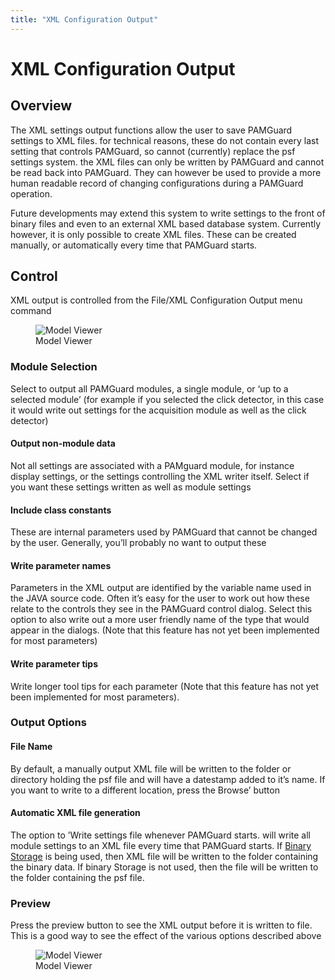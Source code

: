```yaml
---
title: "XML Configuration Output"
---
```

XML Configuration Output
========================

Overview
--------

The XML settings output functions allow the user to save PAMGuard settings to XML files. for technical reasons, these do not contain every last setting that controls PAMGuard, so cannot (currently) replace the psf settings system. the XML files can only be written by PAMGuard and cannot be read back into PAMGuard. They can however be used to provide a more human readable record of changing configurations during a PAMGuard operation.

Future developments may extend this system to write settings to the front of binary files and even to an external XML based database system. Currently however, it is only possible to create XML files. These can be created manually, or automatically every time that PAMGuard starts.

Control
-------

XML output is controlled from the File/XML Configuration Output menu command

![Model Viewer](images/xmloutput.png)

  

### Module Selection

Select to output all PAMGuard modules, a single module, or 'up to a selected module' (for example if you selected the click detector, in this case it would write out settings for the acquisition module as well as the click detector)

#### Output non-module data

Not all settings are associated with a PAMguard module, for instance display settings, or the settings controlling the XML writer itself. Select if you want these settings written as well as module settings

#### Include class constants

These are internal parameters used by PAMGuard that cannot be changed by the user. Generally, you'll probably no want to output these

#### Write parameter names

Parameters in the XML output are identified by the variable name used in the JAVA source code. Often it's easy for the user to work out how these relate to the controls they see in the PAMGuard control dialog. Select this option to also write out a more user friendly name of the type that would appear in the dialogs. (Note that this feature has not yet been implemented for most parameters)

#### Write parameter tips

Write longer tool tips for each parameter (Note that this feature has not yet been implemented for most parameters).

### Output Options

#### File Name

By default, a manually output XML file will be written to the folder or directory holding the psf file and will have a datestamp added to it's name. If you want to write to a different location, press the Browse' button

#### Automatic XML file generation

The option to 'Write settings file whenever PAMGuard starts. will write all module settings to an XML file every time that PAMGuard starts. If [Binary Storage](../../../utilities/BinaryStore/docs/binarystore_overview.html) is being used, then XML file will be written to the folder containing the binary data. If binary Storage is not used, then the file will be written to the folder containing the psf file.

### Preview

Press the preview button to see the XML output before it is written to file. This is a good way to see the effect of the various options described above

![Model Viewer](images/xmlpreview.png)
